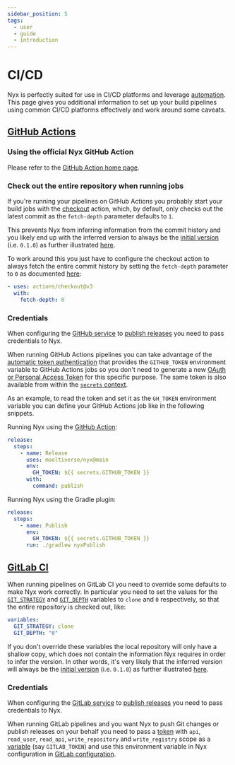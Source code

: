 ```yaml
---
sidebar_position: 5
tags:
  - user
  - guide
  - introduction
---
```


# CI/CD

Nyx is perfectly suited for use in CI/CD platforms and leverage [automation](../best-practice/build-and-automation.mdx). This page gives you additional information to set up your build pipelines using common CI/CD platforms effectively and work around some caveats.

## [GitHub Actions](https://docs.github.com/en/actions)

### Using the official Nyx GitHub Action

Please refer to the [GitHub Action home page](https://mooltiverse.github.io/nyx-github-action).

### Check out the entire repository when running jobs

If you're running your pipelines on GitHub Actions you probably start your build jobs with the [checkout](https://github.com/actions/checkout) action, which, by default, only checks out the latest commit as the `fetch-depth` parameter defaults to `1`.

This prevents Nyx from inferring information from the commit history and you likely end up with the inferred version to always be the [initial version](../configuration-reference/global-options.mdx#initial-version) (i.e. `0.1.0`) as further illustrated [here](../../resources/troubleshooting/wrong-version-is-inferred-on-ci-cd-platform.mdx).

To work around this you just have to configure the checkout action to always fetch the entire commit history by setting the `fetch-depth` parameter to `0` as documented [here](https://github.com/actions/checkout#Fetch-all-history-for-all-tags-and-branches):

```yaml
- uses: actions/checkout@v3
  with:
    fetch-depth: 0
```

### Credentials

When configuring the [GitHub service](../configuration-reference/services.mdx#github) to [publish releases](../configuration-reference/release-types.mdx#publication-services) you need to pass credentials to Nyx.

When running GitHub Actions pipelines you can take advantage of the [automatic token authentication](https://docs.github.com/en/actions/security-guides/automatic-token-authentication) that provides the `GITHUB_TOKEN` environment variable to GitHub Actions jobs so you don't need to generate a new [OAuth or Personal Access Token](https://docs.github.com/en/authentication/keeping-your-account-and-data-secure/creating-a-personal-access-token) for this specific purpose. The same token is also available from within the [`secrets` context](https://docs.github.com/en/actions/learn-github-actions/contexts#github-context).

As an example, to read the token and set it as the `GH_TOKEN` environment variable you can define your GitHub Actions job like in the following snippets.

Running Nyx using the [GitHub Action](https://mooltiverse.github.io/nyx-github-action#usage):

```yaml
release:
  steps:
    - name: Release
      uses: mooltiverse/nyx@main
      env:
        GH_TOKEN: ${{ secrets.GITHUB_TOKEN }}
      with:
        command: publish
```

Running Nyx using the Gradle plugin:

```yaml
release:
  steps:
    - name: Publish
      env:
        GH_TOKEN: ${{ secrets.GITHUB_TOKEN }}
      run: ./gradlew nyxPublish
```

## [GitLab CI](https://docs.gitlab.com/ee/ci/)

When running pipelines on GitLab CI you need to override some defaults to make Nyx work correctly. In particular you need to set the values for the [`GIT_STRATEGY`](https://docs.gitlab.com/ee/ci/runners/configure_runners.html#git-strategy) and [`GIT_DEPTH`](https://docs.gitlab.com/ee/ci/runners/configure_runners.html#shallow-cloning) variables to `clone` and `0` respectively,  so that the entire repository is checked out, like:

```yaml
variables:
  GIT_STRATEGY: clone
  GIT_DEPTH: "0"
```

If you don't override these variables the local repository will only have a shallow copy, which does not contain the information Nyx requires in order to infer the version. In other words, it's very likely that the inferred version will always be the [initial version](../configuration-reference/global-options.mdx#initial-version) (i.e. `0.1.0`) as further illustrated [here](../../resources/troubleshooting/wrong-version-is-inferred-on-ci-cd-platform.mdx).

### Credentials

When configuring the [GitLab service](../configuration-reference/services.mdx#gitlab) to [publish releases](../configuration-reference/release-types.mdx#publication-services) you need to pass credentials to Nyx.

When running GitLab pipelines and you want Nyx to push Git changes or publish releases on your behalf you need to pass a [token](https://docs.gitlab.com/ee/user/profile/personal_access_tokens.html) with `api`, `read_user`, `read_api`, `write_repository` and `write_registry` scope as a [variable](https://docs.gitlab.com/ee/ci/variables/) (say `GITLAB_TOKEN`) and use this environment variable in Nyx configuration in [GitLab configuration](../configuration-reference/services.mdx#gitlab-configuration-options).
